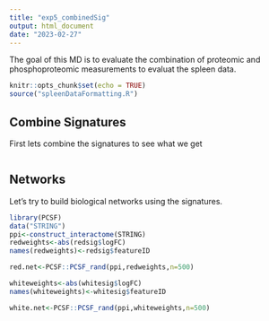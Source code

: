 ```yaml
---
title: "exp5_combinedSig"
output: html_document
date: "2023-02-27"
---
```


The goal of this MD is to evaluate the combination of proteomic and phosphoproteomic measurements to evaluat the spleen data.

```r
knitr::opts_chunk$set(echo = TRUE)
source("spleenDataFormatting.R")
```

## Combine Signatures
First lets combine the signatures to see what we get


```r


```

## Networks


Let's try to build biological networks using the signatures.

```r
library(PCSF)
data("STRING")
ppi<-construct_interactome(STRING)
redweights<-abs(redsig$logFC)
names(redweights)<-redsig$featureID

red.net<-PCSF::PCSF_rand(ppi,redweights,n=500)

whiteweights<-abs(whitesig$logFC)
names(whiteweights)<-whitesig$featureID

white.net<-PCSF::PCSF_rand(ppi,whiteweights,n=500)


```